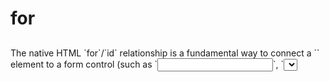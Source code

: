 
<Meta of={CCR} />

# for

##

<div className="lead">The native HTML `for`/`id` relationship is a fundamental way to connect a `<label>` element to a form control (such as `<input>`, `<select>`, `<textarea>`, etc. or even to a custom form-associated control) within the same document structure (same DOM tree).</div> 
<div>This connection is established by setting the for attribute on the `<label>` to match the `id` attribute of the form control it describes. </div>
<div>This relationship is crucial for accessibility, as it allows assistive technologies like screen readers to correctly associate and announce the label text when focus is placed on the associated input field, thereby making forms understandable and navigable.</div>

### I. Referencing Within the Same DOM Tree ✔️

<ul>
  <li>Light DOM → Light DOM</li>
  <li>Shadow DOM → Same Shadow DOM</li>
</ul>

<Canvas of={CCR.ExampleHTML} sourceState="shown" />

### II. Referencing From Outside a Shadow DOM Into That Shadow DOM ❌

<ul>
  <li>Light DOM → Shadow DOM</li>
  <li>Slotted Content → Shadow DOM</li>
</ul>

<p>When the referencing element (e.g. `<label for="...">`) is in the Light DOM and the target element is inside a Shadow DOM, the `for` attribute <b>cannot reference elements inside the Shadow DOM</b> using the standard id mechanism.</p>

##### Possible Workarounds

###### 1. `Element:ariaLabelledByElements` (Non 100% SSR compatible)

Define programmatically the `ariaLabelledByElements` property of the element. This solution creates the relationship without the use of an `id`.

<b>Light DOM → Shadow DOM Example</b>
<Canvas of={CCR.Example2} sourceState="shown" />
<div className="hide-col-default">
  <Controls of={CCR.Example2} />
</div>

<b>Slotted Content → Shadow DOM Example</b>
<Canvas of={CCR.Example3} sourceState="shown" />
<div className="hide-col-default">
  <Controls of={CCR.Example3} />
</div>

###### 2. Set `aria-labelledby`on the host (SSR compatible)

This solution involves setting the `aria-labelledby` directly on the host. In order for this solution to work, the host must have a set `role=""` along with `tabindex="0"`.
This defines the label text as the Accessible Name of the component, but NVDA does not announce it when an interactive element (e.g. an `<input>`) exists inside the component.

Directly setting `aria-labelledby` on the host.

<Canvas of={CCR.Example5} sourceState="shown" />
<div className="hide-col-default">
  <Controls of={CCR.Example5} />
</div>

Setting `aria-labelledby` via `ElementInternals`.

<Canvas of={CCR.Example7} sourceState="shown" />
<div className="hide-col-default">
  <Controls of={CCR.Example7} />
</div>

### III. Referencing From Inside a Shadow DOM Out to the Light DOM ❌

<ul>
  <li>Shadow DOM → Light DOM</li>
  <li>Shadow DOM → Slotted Content</li>
</ul>
<p>
  A `for` attribute on an element inside a Shadow DOM{' '}
  <b>cannot be used to reference the id of an element outside that Shadow DOM</b> (in the Light DOM
  or an ancestor Shadow DOM). The way the HTML for attribute resolves an id is strictly limited to
  the element's shadow-including tree.
</p>

##### Possible Workaround

The `Element:ariaLabelledByElements` does not work in this case.

An alternative is to directly add an `id` on the host of the referencing element and an `aria-labelledby`on the target element.

<Canvas of={CCR.Example4} sourceState="shown" />
### IV.Referencing From a Shadow DOM Out to another Shadow DOM ❌

<ul>
  <li>Shadow DOM → Other Shadow DOM</li>
</ul>

##### Possible Workaround

The `Element:ariaLabelledByElements` does not work in this case.

An alternative would be to combine workarounds for cases II and III.
This involves setting an `id` on the host of the referencing element and an `aria-labelledby` directly on the host of the target element along with `role=""` and `tabindex="0"`. Same limitation applies as in case II: the label text is defined as the Accessible Name of the component, but NVDA does not announce if an interactive element (e.g. an `<input>`) exists inside the target component.

<Canvas of={CCR.Example6} sourceState="shown" />
<div className="hide-col-default">
  <Controls of={CCR.Example6} />
</div>
